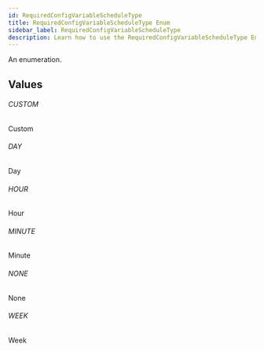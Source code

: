 ```yaml
---
id: RequiredConfigVariableScheduleType
title: RequiredConfigVariableScheduleType Enum
sidebar_label: RequiredConfigVariableScheduleType
description: Learn how to use the RequiredConfigVariableScheduleType Enum for Builder's API.
---
```


An enumeration.

## Values

###### CUSTOM

Custom

###### DAY

Day

###### HOUR

Hour

###### MINUTE

Minute

###### NONE

None

###### WEEK

Week
